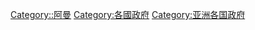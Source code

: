 {{Commons cat|Government of Oman}}

[[Category::阿曼|Category::阿曼]]
[[Category:各國政府|Category:各國政府]]
[[Category:亚洲各国政府|Category:亚洲各国政府]]
